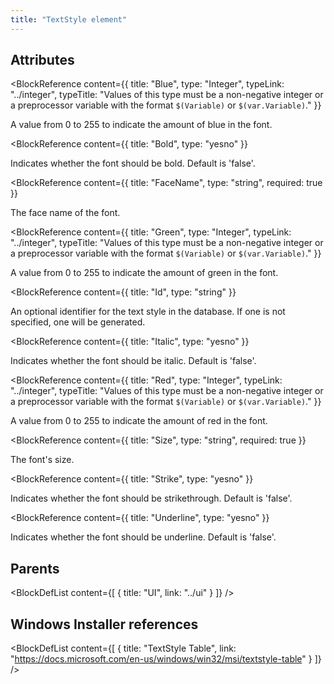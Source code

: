 ```yaml
---
title: "TextStyle element"
---
```






## Attributes

<BlockWrapper>

  <BlockReference
    content={{
      title: "Blue",
      type: "Integer",
      typeLink: "../integer",
      typeTitle: "Values of this type must be a non-negative integer or a preprocessor variable with the format `$(Variable)` or `$(var.Variable)`."
    }}
  >
  A value from 0 to 255 to indicate the amount of blue in the font.
  </BlockReference>

  <BlockReference
    content={{
      title: "Bold",
      type: "yesno"
    }}
  >
  Indicates whether the font should be bold. Default is 'false'.
  </BlockReference>

  <BlockReference
    content={{
      title: "FaceName",
      type: "string",
      required: true
    }}
  >
  The face name of the font.
  </BlockReference>

  <BlockReference
    content={{
      title: "Green",
      type: "Integer",
      typeLink: "../integer",
      typeTitle: "Values of this type must be a non-negative integer or a preprocessor variable with the format `$(Variable)` or `$(var.Variable)`."
    }}
  >
  A value from 0 to 255 to indicate the amount of green in the font.
  </BlockReference>

  <BlockReference
    content={{
      title: "Id",
      type: "string"
    }}
  >
  An optional identifier for the text style in the database. If one is not specified,
   one will be generated.
  </BlockReference>

  <BlockReference
    content={{
      title: "Italic",
      type: "yesno"
    }}
  >
  Indicates whether the font should be italic. Default is 'false'.
  </BlockReference>

  <BlockReference
    content={{
      title: "Red",
      type: "Integer",
      typeLink: "../integer",
      typeTitle: "Values of this type must be a non-negative integer or a preprocessor variable with the format `$(Variable)` or `$(var.Variable)`."
    }}
  >
  A value from 0 to 255 to indicate the amount of red in the font.
  </BlockReference>

  <BlockReference
    content={{
      title: "Size",
      type: "string",
      required: true
    }}
  >
  The font's size.
  </BlockReference>

  <BlockReference
    content={{
      title: "Strike",
      type: "yesno"
    }}
  >
  Indicates whether the font should be strikethrough. Default is 'false'.
  </BlockReference>

  <BlockReference
    content={{
      title: "Underline",
      type: "yesno"
    }}
  >
  Indicates whether the font should be underline. Default is 'false'.
  </BlockReference>

</BlockWrapper>


## Parents

<BlockDefList content={[
    {
      title: "UI",
      link: "../ui"
    }
  ]}
/>

## Windows Installer references

<BlockDefList content={[
    {
      title: "TextStyle Table",
      link: "https://docs.microsoft.com/en-us/windows/win32/msi/textstyle-table"
    }
  ]}
/>
